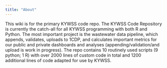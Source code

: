 ```yaml
---
title: "About"
---
```


This wiki is for the primary KYWSS code repo. The KYWSS Code Repository is currently the catch-all for all KYWSS programming with both R and Python. The most important project is the wastewater data pipeline, which appends, validates, uploads to 1CDP, and calculates important metrics for our public and private dashboards and analyses (appending/validation/and upload is work in progress). The repo contains 10 routinely used scripts (9 python; 1 R) with over 2000 lines of custom code in total and 1200 additional lines of code adapted for use by KYWSS.
